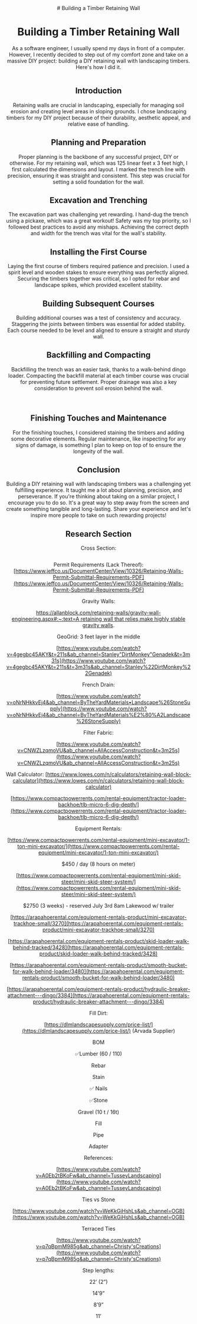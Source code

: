 
<Header />
# Building a Timber Retaining Wall
<Footer />

# Building a Timber Retaining Wall


As a software engineer, I usually spend my days in front of a computer. However, I recently decided to step out of my comfort zone and take on a massive DIY project: building a DIY retaining wall with landscaping timbers. Here's how I did it.


<Image src="/images/FC019D86-65D1-439A-BB06-1F481D9160E8.jpeg" alt="FC019D86-65D1-439A-BB06-1F481D9160E8.jpeg" width="0" height="0" sizes="100vw" className="w-full h-auto" />


## Introduction


Retaining walls are crucial in landscaping, especially for managing soil erosion and creating level areas in sloping grounds. I chose landscaping timbers for my DIY project because of their durability, aesthetic appeal, and relative ease of handling.


## Planning and Preparation


Proper planning is the backbone of any successful project, DIY or otherwise. For my retaining wall, which was 125 linear feet x 3 feet high, I first calculated the dimensions and layout. I marked the trench line with precision, ensuring it was straight and consistent. This step was crucial for setting a solid foundation for the wall.


## Excavation and Trenching


The excavation part was challenging yet rewarding. I hand-dug the trench using a pickaxe, which was a great workout! Safety was my top priority, so I followed best practices to avoid any mishaps. Achieving the correct depth and width for the trench was vital for the wall's stability.


## Installing the First Course


Laying the first course of timbers required patience and precision. I used a spirit level and wooden stakes to ensure everything was perfectly aligned. Securing the timbers together was critical, so I opted for rebar and landscape spikes, which provided excellent stability.


## Building Subsequent Courses


Building additional courses was a test of consistency and accuracy. Staggering the joints between timbers was essential for added stability. Each course needed to be level and aligned to ensure a straight and sturdy wall.


## Backfilling and Compacting


Backfilling the trench was an easier task, thanks to a walk-behind dingo loader. Compacting the backfill material at each timber course was crucial for preventing future settlement. Proper drainage was also a key consideration to prevent soil erosion behind the wall.


<Image src="/images/AC5D01D0-1F95-48E7-B039-945FB3ACC24D.jpeg" alt="AC5D01D0-1F95-48E7-B039-945FB3ACC24D.jpeg" width="0" height="0" sizes="100vw" className="w-full h-auto" />


<Image src="/images/855A1BE4-F767-4380-BAE1-D776A2739D2A.jpeg" alt="855A1BE4-F767-4380-BAE1-D776A2739D2A.jpeg" width="0" height="0" sizes="100vw" className="w-full h-auto" />


## Finishing Touches and Maintenance


For the finishing touches, I considered staining the timbers and adding some decorative elements. Regular maintenance, like inspecting for any signs of damage, is something I plan to keep on top of to ensure the longevity of the wall.


## Conclusion


Building a DIY retaining wall with landscaping timbers was a challenging yet fulfilling experience. It taught me a lot about planning, precision, and perseverance. If you're thinking about taking on a similar project, I encourage you to do so. It's a great way to step away from the screen and create something tangible and long-lasting. Share your experience and let's inspire more people to take on such rewarding projects!


## Research Section 


Cross Section: 


<Image src="/images/Untitled.png" alt="Untitled.png" width="0" height="0" sizes="100vw" className="w-full h-auto" />


Permit Requirements (Lack Thereof): [https://www.jeffco.us/DocumentCenter/View/10326/Retaining-Walls-Permit-Submittal-Requirements-PDF](https://www.jeffco.us/DocumentCenter/View/10326/Retaining-Walls-Permit-Submittal-Requirements-PDF)


Gravity Walls:


[https://allanblock.com/retaining-walls/gravity-wall-engineering.aspx#:~:text=A retaining wall that relies,make highly stable gravity walls](https://allanblock.com/retaining-walls/gravity-wall-engineering.aspx#:~:text=A%20retaining%20wall%20that%20relies,make%20highly%20stable%20gravity%20walls).


GeoGrid: 3 feet layer in the middle 


[https://www.youtube.com/watch?v=4gegbc45AKY&t=211s&ab_channel=Stanley"DirtMonkey"Genadek&t=3m31s](https://www.youtube.com/watch?v=4gegbc45AKY&t=211s&t=3m31s&ab_channel=Stanley%22DirtMonkey%22Genadek)


French Drain: 


[https://www.youtube.com/watch?v=oNrNHkkvEj4&ab_channel=ByTheYardMaterials•Landscape%26StoneSupply](https://www.youtube.com/watch?v=oNrNHkkvEj4&ab_channel=ByTheYardMaterials%E2%80%A2Landscape%26StoneSupply)


Filter Fabric: 


[https://www.youtube.com/watch?v=CNWZLzqmoVU&ab_channel=AllAccessConstruction&t=3m25s](https://www.youtube.com/watch?v=CNWZLzqmoVU&ab_channel=AllAccessConstruction&t=3m25s)


Wall Calculator: [https://www.lowes.com/n/calculators/retaining-wall-block-calculator](https://www.lowes.com/n/calculators/retaining-wall-block-calculator)


[https://www.compactpowerrents.com/rental-equipment/tractor-loader-backhoe/tlb-micro-6-dig-depth/](https://www.compactpowerrents.com/rental-equipment/tractor-loader-backhoe/tlb-micro-6-dig-depth/)


Equipment Rentals:


[https://www.compactpowerrents.com/rental-equipment/mini-excavator/1-ton-mini-excavator/](https://www.compactpowerrents.com/rental-equipment/mini-excavator/1-ton-mini-excavator/)


$450 / day (8 hours on meter)


[https://www.compactpowerrents.com/rental-equipment/mini-skid-steer/mini-skid-steer-system/](https://www.compactpowerrents.com/rental-equipment/mini-skid-steer/mini-skid-steer-system/)


$2750 (3 weeks) - reserved July 3rd 8am Lakewood w/ trailer 


[https://arapahoerental.com/equipment-rentals-product/mini-excavator-trackhoe-small/3270](https://arapahoerental.com/equipment-rentals-product/mini-excavator-trackhoe-small/3270)


[https://arapahoerental.com/equipment-rentals-product/skid-loader-walk-behind-tracked/3428](https://arapahoerental.com/equipment-rentals-product/skid-loader-walk-behind-tracked/3428)


[https://arapahoerental.com/equipment-rentals-product/smooth-bucket-for-walk-behind-loader/3480](https://arapahoerental.com/equipment-rentals-product/smooth-bucket-for-walk-behind-loader/3480)


[https://arapahoerental.com/equipment-rentals-product/hydraulic-breaker-attachment---dingo/3384](https://arapahoerental.com/equipment-rentals-product/hydraulic-breaker-attachment---dingo/3384)


Fill Dirt:


[https://dlmlandscapesupply.com/price-list/](https://dlmlandscapesupply.com/price-list/)    (Arvada Supplier)


BOM


✅Lumber (60 / 110) 


Rebar 


Stain


✅ Nails


✅Stone


Gravel (10 t / 16t)


Fill


Pipe


Adapter


References:


[https://www.youtube.com/watch?v=A0Eb2tBKoFw&ab_channel=TusseyLandscaping](https://www.youtube.com/watch?v=A0Eb2tBKoFw&ab_channel=TusseyLandscaping)



Ties vs Stone


[https://www.youtube.com/watch?v=WeKkGiHshLs&ab_channel=OGB](https://www.youtube.com/watch?v=WeKkGiHshLs&ab_channel=OGB)

Terraced Ties


[https://www.youtube.com/watch?v=p7qBpmM985g&ab_channel=Christy'sCreations](https://www.youtube.com/watch?v=p7qBpmM985g&ab_channel=Christy'sCreations)


Step lengths:


22’ (2”)


14’9”


8’9”


11’

